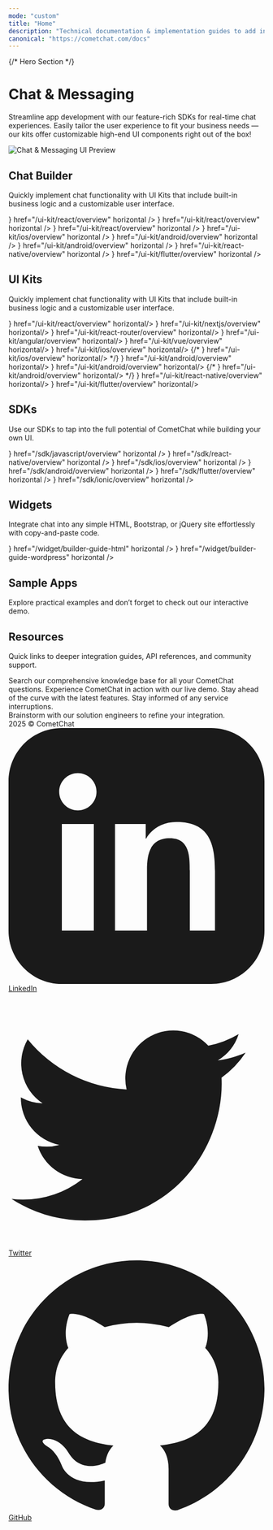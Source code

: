 ```yaml
---
mode: "custom"
title: "Home"
description: "Technical documentation & implementation guides to add in-app messaging, voice & video calling to your apps and websites in minutes."
canonical: "https://cometchat.com/docs"
---
```



{/* Hero Section */}
<div className="relative w-full flex items-center justify-center" style={{ height: '20rem', overflow: 'hidden' }}>
<div className="absolute inset-0 bg-primary dark:bg-primary-light" style={{ opacity: 0.05 }}/>

<div style={{maxWidth: '70rem', marginLeft: 'auto', marginRight: 'auto', paddingLeft: '1.25rem', paddingRight: '1.25rem' }}> 
  <Columns cols={2} className="items-center gap-x-12">
    <div className="flex flex-col justify-center h-full text-center md:text-left">
      <h1 className="text-gray-700 dark:text-white" style={{ fontSize: '2.2rem', fontWeight: '600' }}>Chat & Messaging</h1>
      <p className="text-lg text-gray-600">
        Streamline app development with our feature-rich SDKs for real-time chat experiences. 
        Easily tailor the user experience to fit your business needs — our kits offer customizable 
        high-end UI components right out of the box!
      </p> 
    </div>
    <div className="flex flex-col items-center justify-center h-full">
      <img 
        src="/images/chat-messaging-banner.png" 
        alt="Chat & Messaging UI Preview" 
        className="w-full max-w-[380px]"
      />
    </div>
  </Columns>
</div>

</div>

<div style={{marginTop: '2rem', marginBottom: '2rem', maxWidth: '70rem', marginLeft: 'auto', marginRight: 'auto', paddingLeft: '1.25rem', paddingRight: '1.25rem' }}>
<div className="flex flex-col w-full " style={{ marginTop: '2rem', marginBottom: '0.5rem' }}>

  <h2
    className="text-gray-700 dark:text-white"
    style={{
      fontSize: '2rem',
      fontWeight: '500',
    }}
  >
  Chat Builder
  </h2>

  <p
    className="text-gray-600 dark:text-gray-300"
    style={{
      fontSize: '1.0rem',
      marginBottom: '1rem'
    }}
  >
  Quickly implement chat functionality with UI Kits that include built-in business logic and a customizable user interface.
</p>
 
<CardGroup cols={4}>
  <Card title="React"         icon={<img src="/images/icons/react.svg" alt="React" />}               href="/ui-kit/react/overview"         horizontal />
  <Card title="Next.js"       icon={<img src="/images/icons/nextjs.svg" alt="Next.js" />}            href="/ui-kit/react/overview"        horizontal />
  <Card title="React Router"  icon={<img src="/images/icons/react-router.svg" alt="React Router" />} href="/ui-kit/react/overview"        horizontal />
  <Card title="iOS Swift"     icon={<img src="/images/icons/swift.svg" alt="iOS Swift" />}           href="/ui-kit/ios/overview"           horizontal />
  <Card title="Android Kotlin" icon={<img src="/images/icons/kotlin.svg" alt="Android Kotlin" />}   href="/ui-kit/android/overview"       horizontal />
  <Card title="Android Java"   icon={<img src="/images/icons/android.svg" alt="Android Java" />}     href="/ui-kit/android/overview"       horizontal />
  <Card title="React Native"   icon={<img src="/images/icons/react.svg" alt="React Native" />}       href="/ui-kit/react-native/overview"  horizontal />
  <Card title="Flutter"        icon={<img src="/images/icons/flutter.svg" alt="Flutter" />}          href="/ui-kit/flutter/overview"       horizontal />
</CardGroup>

</div>

<div className="flex flex-col w-full " style={{ marginTop: '2rem', marginBottom: '0.5rem' }}>

  <h2
    className="text-gray-700 dark:text-white"
    style={{
      fontSize: '2rem',
      fontWeight: '500',
    }}
  >
  UI Kits
  </h2>

  <p
    className="text-gray-600 dark:text-gray-300"
    style={{
      fontSize: '1.0rem',
      marginBottom: '1rem'
    }}
  >
  Quickly implement chat functionality with UI Kits that include built-in business logic and a customizable user interface.
</p>

<CardGroup cols={4}>
  <Card title="React"         icon={<img src="/images/icons/react.svg" alt="React" />}      href="/ui-kit/react/overview"         horizontal/> 
  <Card title="Next.js"       icon={<img src="/images/icons/nextjs.svg" alt="Next.js" />}   href="/ui-kit/nextjs/overview"        horizontal/>
  <Card title="React Router"  icon={<img src="/images/icons/react-router.svg" alt="React Router" />} href="/ui-kit/react-router/overview"  horizontal/>
  <Card title="Angular"       icon={<img src="/images/icons/angular.svg" alt="Angular" />}    href="/ui-kit/angular/overview"       horizontal/>
  <Card title="Vue"           icon={<img src="/images/icons/vuejs.svg" alt="Vue" />}      href="/ui-kit/vue/overview"          horizontal/>
  <Card title="iOS Swift"     icon={<img src="/images/icons/swift.svg" alt="iOS Swift" />}  href="/ui-kit/ios/overview"           horizontal/>
  {/* <Card title="iOS Swift UI"  icon={<img src="/images/icons/swift.svg" alt="iOS Swift UI" />} href="/ui-kit/ios/overview"           horizontal/> */}
  <Card title="Android Kotlin" icon={<img src="/images/icons/kotlin.svg" alt="Android Kotlin" />} href="/ui-kit/android/overview"       horizontal/>
  <Card title="Android Java"   icon={<img src="/images/icons/android.svg" alt="Android Java" />} href="/ui-kit/android/overview"       horizontal/>
  {/* <Card title="Android Jetpack Compose" icon={<img src="/images/icons/kotlin.svg" alt="Android Jetpack Compose" />} href="/ui-kit/android/overview" horizontal/> */}
  <Card title="React Native"   icon={<img src="/images/icons/react.svg" alt="React Native" />} href="/ui-kit/react-native/overview"  horizontal/>
  <Card title="Flutter"        icon={<img src="/images/icons/flutter.svg" alt="Flutter" />} href="/ui-kit/flutter/overview"       horizontal/>
</CardGroup>

</div>

<div className="flex flex-col w-full " style={{ marginTop: '2rem', marginBottom: '0.5rem' }}>

  <h2
    className="text-gray-700 dark:text-white"
    style={{
      fontSize: '2rem',
      fontWeight: '500',
    }}
  >
  SDKs
  </h2>

  <p
    className="text-gray-600 dark:text-gray-300"
    style={{
      fontSize: '1.0rem',
      marginBottom: '1rem'
    }}
  >
  Use our SDKs to tap into the full potential of CometChat while building your own UI.
</p>

<CardGroup cols={4}>
  <Card title="JavaScript"    icon={<img src="/images/icons/js.svg" alt="React" />}           href="/sdk/javascript/overview"    horizontal />
  <Card title="React Native"  icon={<img src="/images/icons/react.svg" alt="React Native" />}        href="/sdk/react-native/overview"  horizontal />
  <Card title="iOS"           icon={<img src="/images/icons/swift.svg" alt="iOS" />}       href="/sdk/ios/overview"           horizontal />
  <Card title="Android"       icon={<img src="/images/icons/android.svg" alt="Android" />}      href="/sdk/android/overview"       horizontal />
  <Card title="Flutter"       icon={<img src="/images/icons/flutter.svg" alt="Flutter" />}      href="/sdk/flutter/overview"       horizontal />
  <Card title="Ionic"         icon={<img src="/images/icons/ionic.svg" alt="Ionic" />} href="/sdk/ionic/overview" horizontal />
</CardGroup>

</div>

<div className="flex flex-col w-full " style={{ marginTop: '2rem', marginBottom: '0.5rem' }}>

  <h2
    className="text-gray-700 dark:text-white"
    style={{
      fontSize: '2rem',
      fontWeight: '500',
    }}
  >
  Widgets
  </h2>

  <p
    className="text-gray-600 dark:text-gray-300"
    style={{
      fontSize: '1.0rem',
      marginBottom: '1rem'
    }}
  >
  Integrate chat into any simple HTML, Bootstrap, or jQuery site effortlessly with copy-and-paste code.
</p>

<CardGroup cols={2}>
  <Card
    title="HTML / Bootstrap / jQuery"
    icon={<img src="/images/icons/html5.svg" alt="HTML / Bootstrap / jQuery" />}
    href="/widget/builder-guide-html"
    horizontal
  />
  <Card
    title="WordPress"
    icon={<img src="/images/icons/wordpress.svg" alt="WordPress" />}
    href="/widget/builder-guide-wordpress"
    horizontal
  />
</CardGroup>

</div>

<div className="flex flex-col w-full " style={{ marginTop: '2rem', marginBottom: '0.5rem' }}>

  <h2
    className="text-gray-700 dark:text-white"
    style={{
      fontSize: '2rem',
      fontWeight: '500',
    }}
  >
  Sample Apps
  </h2>

  <p
    className="text-gray-600 dark:text-gray-300"
    style={{
      fontSize: '1.0rem',
      marginBottom: '1rem'
    }}
  >
  Explore practical examples and don’t forget to check out our interactive demo.
</p>

<CardGroup cols={4}>

<Card
  title="React Chat App" 
  href="https://github.com/cometchat/cometchat-uikit-react/tree/v6/sample-app" 
  cta="Clone on GitHub"
  horizontal
/>

  <Card
    title="React Native Chat App" 
    href="https://github.com/cometchat/cometchat-uikit-react-native/tree/v5/examples"
    cta="Clone on GitHub"
    horizontal
  />
  <Card
    title="iOS Chat App (Swift)" 
    href="https://github.com/cometchat/cometchat-sample-app-ios"
    cta="Clone on GitHub"
    horizontal
  />
  <Card
    title="Android Chat App (Java)" 
    href="https://github.com/cometchat/cometchat-sample-app-android-java"
    cta="Clone on GitHub"
    horizontal
  /> 
  
  <Card
    title="Android Chat App (Kotlin)" 
    href="https://github.com/cometchat/cometchat-uikit-android/tree/v5/sample-app-kotlin"
    cta="Clone on GitHub"
    horizontal
  />
  <Card
    title="Flutter Chat App" 
    href="https://github.com/cometchat/cometchat-uikit-flutter/tree/v5/sample_app"
    cta="Clone on GitHub"
    horizontal
  />
  <Card
    title="Angular Chat App" 
    href="https://github.com/cometchat/cometchat-sample-app-angular"
    cta="Clone on GitHub"
    horizontal
  />
  <Card
    title="Vue Chat App" 
    href="https://github.com/cometchat/cometchat-sample-app-vue"
    cta="Clone on GitHub"
    horizontal
  />

</CardGroup>

</div>
 
<div className="flex flex-col w-full " style={{ marginTop: '2rem', marginBottom: '0.5rem' }}>

  <h2
    className="text-gray-700 dark:text-white"
    style={{
      fontSize: '2rem',
      fontWeight: '500',
    }}
  >
  Resources
  </h2>

  <p
    className="text-gray-600 dark:text-gray-300"
    style={{
      fontSize: '1.05rem',
      marginBottom: '1rem'
    }}
  >
  Quick links to deeper integration guides, API references, and community support.
</p>

<CardGroup cols={4}>
  <Card
    title="Help Center"
    icon="phone"
    href="https://help.cometchat.com/"
    cta="Learn more"
  >
    Search our comprehensive knowledge base for all your CometChat questions.
  </Card>
  <Card
    title="Interactive Demo"
    icon="bolt-lightning"
    href="https://www.cometchat.com/interactive-demo"
    cta="Learn more"
  >
    Experience CometChat in action with our live demo.
  </Card>
  <Card
    title="Product Updates"
    icon="newspaper"
    href="https://updates.cometchat.com/"
    cta="Learn more"
  >
    Stay ahead of the curve with the latest features.
  </Card>
  <Card
    title="Status Page"
    icon="signal"
    href="https://status.cometchat.com/"
    cta="Learn more"
  >
    Stay informed of any service interruptions.
  </Card>
</CardGroup>

</div>

<CardGroup cols={1}>
  <Card
    title="Solutions Office Hours"
    icon="briefcase"
    href="https://www.cometchat.com/office-hours"
    cta="Book your slot"
  >
    Brainstorm with our solution engineers to refine your integration.
  </Card>
</CardGroup>


</div>

<div className="flex flex-col w-full " style={{ marginTop: '1rem', background: 'black' }}>

<div className="bg-black text-gray-400 py-6 px-8 flex flex-col md:flex-row justify-between items-center rounded-t-xl">
  <div className="mb-4 md:mb-0">
    2025 © CometChat
  </div>
  <div className="flex space-x-6 items-center">
    <a href="https://www.linkedin.com/company/cometchat" target="_blank" className="flex items-center space-x-1 hover:text-white">
      <svg xmlns="http://www.w3.org/2000/svg" className="h-5 w-5" fill="currentColor" viewBox="0 0 24 24">
        <path d="M19 0h-14c-2.761 0-5 2.239-5 5v14c0 2.762 2.239 5 5 5h14c2.762 0 5-2.238 5-5v-14c0-2.761-2.238-5-5-5zm-11 19h-3v-10h3v10zm-1.5-11.268c-.966 0-1.75-.784-1.75-1.75s.784-1.75 1.75-1.75 1.75.784 1.75 1.75-.784 1.75-1.75 1.75zm13.5 11.268h-3v-5.604c0-1.337-.026-3.059-1.865-3.059-1.865 0-2.15 1.455-2.15 2.96v5.703h-3v-10h2.881v1.367h.041c.402-.76 1.384-1.561 2.847-1.561 3.044 0 3.606 2.003 3.606 4.609v5.585z"/>
      </svg>
      <span>LinkedIn</span>
    </a>
    <a href="https://x.com/cometchat" target="_blank" className="flex items-center space-x-1 hover:text-white">
      <svg xmlns="http://www.w3.org/2000/svg" className="h-5 w-5" fill="currentColor" viewBox="0 0 24 24">
        <path d="M22.162 5.656c-.793.352-1.645.589-2.54.696a4.468 4.468 0 0 0 1.958-2.46 9.043 9.043 0 0 1-2.845 1.088 4.496 4.496 0 0 0-7.664 4.1 12.758 12.758 0 0 1-9.272-4.7 4.493 4.493 0 0 0 1.393 6.002 4.46 4.46 0 0 1-2.035-.562v.057a4.497 4.497 0 0 0 3.606 4.41 4.503 4.503 0 0 1-2.029.077 4.502 4.502 0 0 0 4.198 3.12 9.01 9.01 0 0 1-5.575 1.922c-.362 0-.721-.021-1.077-.063a12.73 12.73 0 0 0 6.901 2.021c8.282 0 12.808-6.86 12.808-12.808 0-.195-.005-.388-.014-.58a9.152 9.152 0 0 0 2.25-2.336z"/>
      </svg>
      <span>Twitter</span>
    </a>
    <a href="https://github.com/cometchat" target="_blank" className="flex items-center space-x-1 hover:text-white">
      <svg xmlns="http://www.w3.org/2000/svg" className="h-5 w-5" fill="currentColor" viewBox="0 0 24 24">
        <path d="M12 .297c-6.63 0-12 5.373-12 12 0 5.303 3.438 9.8 8.205 11.387.6.113.82-.258.82-.577v-2.17c-3.338.726-4.033-1.416-4.033-1.416-.546-1.387-1.333-1.756-1.333-1.756-1.089-.744.084-.729.084-.729 1.205.084 1.84 1.236 1.84 1.236 1.07 1.835 2.807 1.305 3.495.997.108-.775.418-1.305.76-1.605-2.665-.3-5.467-1.332-5.467-5.932 0-1.31.467-2.382 1.235-3.222-.123-.303-.535-1.523.117-3.176 0 0 1.008-.322 3.3 1.23a11.5 11.5 0 0 1 3.003-.404 11.5 11.5 0 0 1 3.003.404c2.292-1.552 3.298-1.23 3.298-1.23.653 1.653.241 2.873.118 3.176.77.84 1.233 1.912 1.233 3.222 0 4.61-2.807 5.628-5.48 5.922.429.369.813 1.096.813 2.211v3.281c0 .319.218.694.825.576C20.565 22.092 24 17.592 24 12.297c0-6.627-5.373-12-12-12"/>
      </svg>
      <span>GitHub</span>
    </a>
  </div>
</div>

</div>

